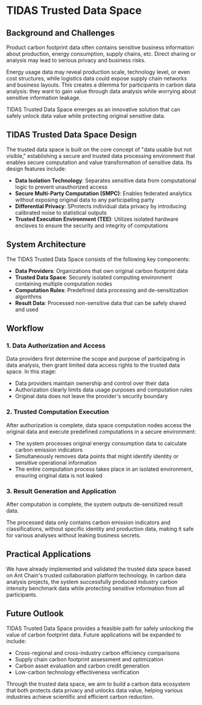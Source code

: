 # TIDAS Trusted Data Space

## Background and Challenges

Product carbon footprint data often contains sensitive business information about production, energy consumption, supply chains, etc. Direct sharing or analysis may lead to serious privacy and business risks.

Energy usage data may reveal production scale, technology level, or even cost structures, while logistics data could expose supply chain networks and business layouts. This creates a dilemma for participants in carbon data analysis: they want to gain value through data analysis while worrying about sensitive information leakage.

TIDAS Trusted Data Space emerges as an innovative solution that can safely unlock data value while protecting original sensitive data.

## TIDAS Trusted Data Space Design

The trusted data space is built on the core concept of "data usable but not visible," establishing a secure and trusted data processing environment that enables secure computation and value transformation of sensitive data. Its design features include:

- **Data Isolation Technology**: Separates sensitive data from computational logic to prevent unauthorized access
- **Secure Multi-Party Computation (SMPC)**: Enables federated analytics without exposing original data to any participating party
- **Differential Privacy**: SProtects individual data privacy by introducing calibrated noise to statistical outputs
- **Trusted Execution Environment (TEE)**: Utilizes isolated hardware enclaves to ensure the security and integrity of computations

## System Architecture

The TIDAS Trusted Data Space consists of the following key components:

- **Data Providers**: Organizations that own original carbon footprint data
- **Trusted Data Space**: Securely isolated computing environment containing multiple computation nodes
- **Computation Rules**: Predefined data processing and de-sensitization algorithms
- **Result Data**: Processed non-sensitive data that can be safely shared and used

## Workflow


<TidasImage filename="TIDAS-dataspace.svg" />

### 1. Data Authorization and Access

Data providers first determine the scope and purpose of participating in data analysis, then grant limited data access rights to the trusted data space. In this stage:

- Data providers maintain ownership and control over their data
- Authorization clearly limits data usage purposes and computation rules
- Original data does not leave the provider's security boundary

### 2. Trusted Computation Execution

After authorization is complete, data space computation nodes access the original data and execute predefined computations in a secure environment:

- The system processes original energy consumption data to calculate carbon emission indicators
- Simultaneously removes data points that might identify identity or sensitive operational information
- The entire computation process takes place in an isolated environment, ensuring original data is not leaked

### 3. Result Generation and Application

After computation is complete, the system outputs de-sensitized result data.

The processed data only contains carbon emission indicators and classifications, without specific identity and production data, making it safe for various analyses without leaking business secrets.

## Practical Applications

We have already implemented and validated the trusted data space based on Ant Chain's trusted collaboration platform technology. In carbon data analysis projects, the system successfully produced industry carbon intensity benchmark data while protecting sensitive information from all participants.

## Future Outlook

TIDAS Trusted Data Space provides a feasible path for safely unlocking the value of carbon footprint data. Future applications will be expanded to include:

- Cross-regional and cross-industry carbon efficiency comparisons
- Supply chain carbon footprint assessment and optimization
- Carbon asset evaluation and carbon credit generation
- Low-carbon technology effectiveness verification

Through the trusted data space, we aim to build a carbon data ecosystem that both protects data privacy and unlocks data value, helping various industries achieve scientific and efficient carbon reduction.